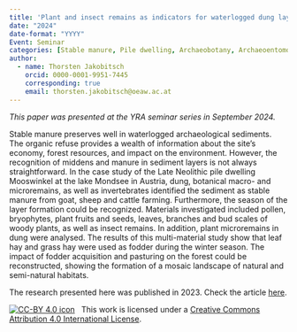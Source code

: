 ```yaml
---
title: 'Plant and insect remains as indicators for waterlogged dung layers – The example of the Neolithic lakeshore settlement Mooswinkel in the Austrian Alps'
date: "2024"
date-format: "YYYY"
Event: Seminar
categories: [Stable manure, Pile dwelling, Archaeobotany, Archaeoentomology, Late Neolithic]
author: 
  - name: Thorsten Jakobitsch
    orcid: 0000-0001-9951-7445
    corresponding: true
    email: thorsten.jakobitsch@oeaw.ac.at
---
```

  
*This paper was presented at the YRA seminar series in September 2024.*

Stable manure preserves well in waterlogged archaeological sediments. The organic refuse provides a wealth of information about the site’s economy, forest resources, and impact on the environment. However, the recognition of middens and manure in sediment layers is not always straightforward. In the case study of the Late Neolithic pile dwelling Mooswinkel at the lake Mondsee in Austria, dung, botanical macro- and microremains, as well as invertebrates identified the sediment as stable manure from goat, sheep and cattle farming. Furthermore, the season of the layer formation could be recognized. Materials investigated included pollen, bryophytes, plant fruits and seeds, leaves, branches and bud scales of woody plants, as well as insect remains. In addition, plant microremains in dung were analysed. The results of this multi-material study show that leaf hay and grass hay were used as fodder during the winter season. The impact of fodder acquisition and pasturing on the forest could be reconstructed, showing the formation of a mosaic landscape of natural and semi-natural habitats.

The research presented here was published in 2023. Check the article [here](https://doi.org/10.1007/s12520-023-01724-5).

[![CC-BY 4.0 icon](https://i.creativecommons.org/l/by/4.0/88x31.png)](http://creativecommons.org/licenses/by/4.0/)&nbsp;&nbsp; This work is licensed under a [Creative Commons Attribution 4.0 International License](https://creativecommons.org/licenses/by/4.0/). 
